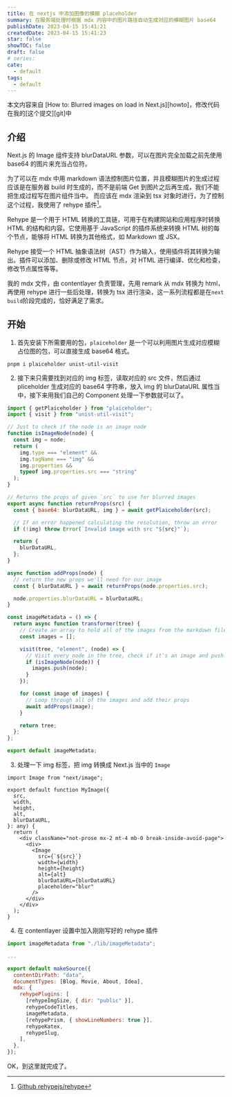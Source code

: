 ```yaml
---
title: 在 nextjs 中添加图像的模糊 placeholder
summary: 在服务端处理时根据 mdx 内容中的图片路径自动生成对应的模糊图片 base64
publishDate: 2023-04-15 15:41:21
createdDate: 2023-04-15 15:41:23
star: false
showTOC: false
draft: false
# series:
cate:
  - default
tags:
  - default
---
```


<div className="pt-4"></div>
<Border>
  本文内容来自 [How to: Blurred images on load in
  Next.js][howto]，修改代码在我的[这个提交][git]中
</Border>

## 介绍

Next.js 的 Image 组件支持 blurDataURL 参数，可以在图片完全加载之前先使用 base64 的图片来充当占位符。

为了可以在 mdx 中用 markdown 语法控制图片位置，并且模糊图片的生成过程应该是在服务器 build 时生成的，而不是前端 Get 到图片之后再生成，我们不能把生成过程写在图片组件当中。
而应该在 mdx 渲染到 tsx 对象时进行，为了控制这个过程，我使用了 rehype 插件[^rehype]。

<GptBlock>
Rehype 是一个用于 HTML 转换的工具链，可用于在构建网站和应用程序时转换 HTML 的结构和内容。它使用基于 JavaScript 的插件系统来转换 HTML 树的每个节点，能够将 HTML 转换为其他格式，如 Markdown 或 JSX。

Rehype 接受一个 HTML 抽象语法树（AST）作为输入，使用插件将其转换为输出。插件可以添加、删除或修改 HTML 节点，对 HTML 进行编译、优化和检查，修改节点属性等等。

</GptBlock>

我的 mdx 文件，由 contentlayer 负责管理，先用 remark 从 mdx 转换为 html，再使用 rehype 进行一些后处理，转换为 tsx 进行渲染，这一系列流程都是在`next build`阶段完成的，恰好满足了需求。

## 开始

1. 首先安装下所需要用的包，`plaiceholder` 是一个可以利用图片生成对应模糊占位图的包，可以直接生成 base64 格式。

```shell
pnpm i plaiceholder unist-util-visit
```

2. 接下来只需要找到对应的 img 标签，读取对应的 src 文件，然后通过 pliceholder 生成对应的 base64 字符串，放入 img 的 blurDataURL 属性当中，接下来用我们自己的 Component 处理一下参数就可以了。

```JavaScript:lib/imageMetadata.js {34}
import { getPlaiceholder } from "plaiceholder";
import { visit } from "unist-util-visit";

// Just to check if the node is an image node
function isImageNode(node) {
  const img = node;
  return (
    img.type === "element" &&
    img.tagName === "img" &&
    img.properties &&
    typeof img.properties.src === "string"
  );
}

// Returns the props of given `src` to use for blurred images
export async function returnProps(src) {
  const { base64: blurDataURL, img } = await getPlaiceholder(src);

  // If an error happened calculating the resolution, throw an error
  if (!img) throw Error(`Invalid image with src "${src}"`);

  return {
    blurDataURL,
  };
}

async function addProps(node) {
  // return the new props we'll need for our image
  const { blurDataURL } = await returnProps(node.properties.src);

  node.properties.blurDataURL = blurDataURL;
}

const imageMetadata = () => {
  return async function transformer(tree) {
    // Create an array to hold all of the images from the markdown file
    const images = [];

    visit(tree, "element", (node) => {
      // Visit every node in the tree, check if it's an image and push it in the images array
      if (isImageNode(node)) {
        images.push(node);
      }
    });

    for (const image of images) {
      // Loop through all of the images and add their props
      await addProps(image);
    }

    return tree;
  };
};

export default imageMetadata;
```

3. 处理一下 img 标签，把 img 转换成 Next.js 当中的 `Image`

```typescript:components/mdx/MyImage.tsx {18-19}
import Image from "next/image";

export default function MyImage({
  src,
  width,
  height,
  alt,
  blurDataURL,
}: any) {
  return (
    <div className="not-prose mx-2 mt-4 mb-0 break-inside-avoid-page">
      <div>
        <Image
          src={`${src}`}
          width={width}
          height={height}
          alt={alt}
          blurDataURL={blurDataURL}
          placeholder="blur"
        />
      </div>
    </div>
  );
}
```

4. 在 contentlayer 设置中加入刚刚写好的 rehype 插件

```typescript:contentlayer.config.js {12}
import imageMetadata from "./lib/imageMetadata";

...

export default makeSource({
  contentDirPath: "data",
  documentTypes: [Blog, Movie, About, Idea],
  mdx: {
    rehypePlugins: [
      [rehypeImgSize, { dir: "public" }],
      rehypeCodeTitles,
      imageMetadata,
      [rehypePrism, { showLineNumbers: true }],
      rehypeKatex,
      rehypeSlug,
    ],
  },
});
```

OK，到这里就完成了。

[howto]: https://ironeko.com/posts/how-to-blurred-images-on-load-in-next-js
[git]: https://github.com/TravisRoad/blog-travis/commit/5d1800d3e25c93ed9b085d9e678a4b098b0ced4b

[^rehype]: [Github rehypejs/rehype](https://github.com/rehypejs/rehype#plugins)
